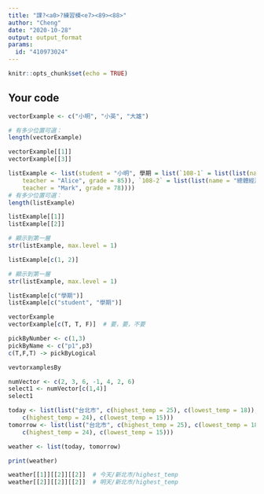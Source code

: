 ---
title: "課?<a0>?練習模<e7><89><88>"
author: "Cheng"
date: "2020-10-28"
output: output_format
params:
  id: "410973024"
---

```{r setup, include=FALSE}
knitr::opts_chunk$set(echo = TRUE)
```

## Your code

```{r}
vectorExample <- c("小明", "小英", "大雄")

# 有多少位置可選：
length(vectorExample)
```
```{r}
vectorExample[[1]]
vectorExample[[3]]
```
```{r}
listExample <- list(student = "小明", 學期 = list(`108-1` = list(list(name = "個體經濟學", 
    teacher = "Alice", grade = 85)), `108-2` = list(list(name = "總體經濟學", 
    teacher = "Mark", grade = 78))))
# 有多少位置可選：
length(listExample)
```


```{r}
listExample[[1]]
listExample[[2]]
```
```{r}
# 顯示到第一層
str(listExample, max.level = 1)

listExample[c(1, 2)]
```


```{r}
# 顯示到第一層
str(listExample, max.level = 1)

listExample[c("學期")]
listExample[c("student", "學期")]
```


```{r}
vectorExample
vectorExample[c(T, T, F)]  # 要，要，不要
```
```{r}
pickByNumber <- c(1,3)
pickByName <- c("p1",p3)
c(T,F,T) -> pickByLogical
```


```{r}
vevtorxamplesBy

```
```{r}
numVector <- c(2, 3, 6, -1, 4, 2, 6)
select1 <- numVector[c(1,4)]
select1
```


```{r}
today <- list(list("台北市", c(highest_temp = 25), c(lowest_temp = 18)), list("新北市", 
    c(highest_temp = 24), c(lowest_temp = 15)))
tomorrow <- list(list("台北市", c(highest_temp = 25), c(lowest_temp = 18)), list("新北市", 
    c(highest_temp = 24), c(lowest_temp = 15)))

weather <- list(today, tomorrow)

print(weather)
```


```{r}
weather[[1]][[2]][[2]]  # 今天/新北市/highest_temp
weather[[2]][[2]][[2]]  # 明天/新北市/highest_temp
```
```{r}
```


```{r}
```

